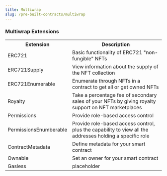 ```yaml
---
title: Multiwrap
slug: /pre-built-contracts/multiwrap
---
```



### Multiwrap Extensions

<table>
  <tr>
    <th>Extension</th>
    <th>Description</th>
  </tr>
  <tr>
    <td>ERC721</td>
    <td>Basic functionality of ERC721 "non-fungible" NFTs</td>
  </tr>
  <tr>
    <td>ERC721Supply</td>
    <td> View information about the supply of the NFT collection</td>
  </tr>
  <tr>
    <td>ERC721Enumerable</td>
    <td>Enumerate through NFTs in a contract to get all or get owned NFTs</td>
  </tr>
  <tr>
    <td>Royalty</td>
    <td>
      Take a percentage fee of secondary sales of your NFTs by giving royalty
      support on NFT marketplaces
    </td>
  </tr>
  <tr>
    <td>Permissions</td>
    <td>Provide role-based access control</td>
  </tr>
  <tr>
    <td>PermissionsEnumberable</td>
    <td>
      Provide role-based access control, plus the capability to view all the
      addresses holding a specific role
    </td>
  </tr>
  <tr>
    <td>ContractMetadata</td>
    <td>Define metadata for your smart contract</td>
  </tr>
  <tr>
    <td>Ownable</td>
    <td>Set an owner for your smart contract</td>
  </tr>
  <tr>
    <td>Gasless</td>
    <td>placeholder</td>
  </tr>
</table>
